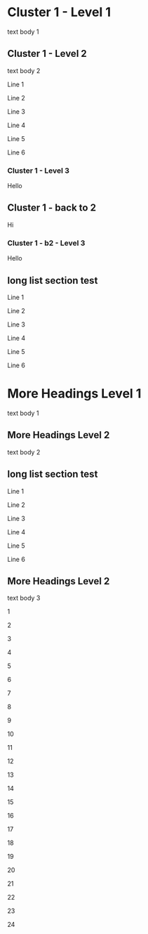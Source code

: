 # Cluster 1 - Level 1
text body 1
## Cluster 1 - Level 2
text body 2

Line 1

Line 2

Line 3

Line 4

Line 5

Line 6

### Cluster 1 - Level 3
Hello

## Cluster 1 - back to 2
Hi

### Cluster 1 - b2 - Level 3
Hello

## long list section test

Line 1

Line 2

Line 3

Line 4

Line 5

Line 6

# More Headings Level 1
text body 1
## More Headings Level 2
text body 2
## long list section test

Line 1

Line 2

Line 3

Line 4

Line 5

Line 6

## More Headings Level 2
text body 3

1

2

3

4

5

6

7

8

9

10

11

12

13

14

15

16

17

18

19

20

21

22

23

24
